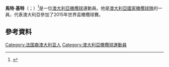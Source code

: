 {{expand|time=2015-11-22T03:00:52+00:00}}
'''馬特·基特'''（{{lang-en|Matt Giteau}}；{{bd|1982年|9月29日}}）<ref name="EPSN1">{{cite web |url=http://www.espnscrum.com/statsguru/rugby/player/14078.html |title=Matt Giteau: Player profile |work=ESPN Scrum |publisher=ESPN year=2011 |accessdate=2 June 2012 }}</ref>是一位[[澳大利亞|澳大利亞]][[橄欖球|橄欖球]]運動員。他是[[澳大利亞國家橄欖球隊|澳大利亞國家橄欖球隊]]的一員，代表澳大利亞參加了2015年世界盃橄欖球賽。
==參考資料==
{{Reflist}}

{{DEFAULTSORT: Giteau, Matt}}
[[Category:法国裔澳大利亚人|Category:法国裔澳大利亚人]]
[[Category:澳大利亞橄欖球運動員|Category:澳大利亞橄欖球運動員]]